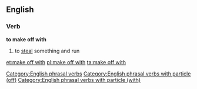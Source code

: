 ==English==

===Verb===
'''to make off with'''

#{{transitive}} to [[steal]] something and run

[[Category:English phrasal verbs]]
[[Category:English phrasal verbs with particle (off)]]
[[Category:English phrasal verbs with particle (with)]]

[[et:make off with]]
[[pl:make off with]]
[[ta:make off with]]